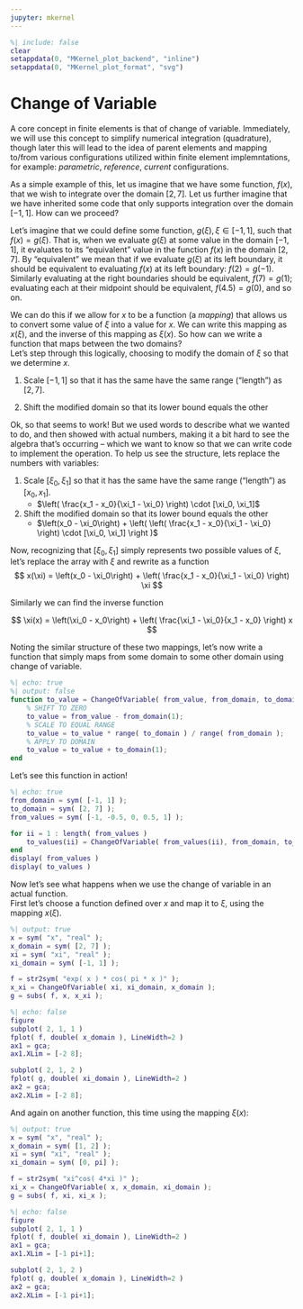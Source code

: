 ```yaml
---
jupyter: mkernel
---
```


```matlab
%| include: false
clear
setappdata(0, "MKernel_plot_backend", "inline")
setappdata(0, "MKernel_plot_format", "svg")
```

# Change of Variable

A core concept in finite elements is that of change of variable.
Immediately, we will use this concept to simplify numerical integration (quadrature), though later this will lead to the idea of parent elements and mapping to/from various configurations utilized within finite element implemntations, for example: *parametric*, *reference*, *current* configurations.

As a simple example of this, let us imagine that we have some function, $f(x)$, that we wish to integrate over the domain $[2, 7]$.
Let us further imagine that we have inherited some code that only supports integration over the domain $[-1, 1]$.
How can we proceed?

Let's imagine that we could define some function, $g(\xi), \xi \in [-1, 1]$, such that $f(x) = g(\xi)$.
That is, when we evaluate $g(\xi)$ at some value in the domain $[-1, 1]$, it evaluates to its "equivalent" value in the function $f(x)$ in the domain $[2, 7]$.
By "equivalent" we mean that if we evaluate $g(\xi)$ at its left boundary, it should be equivalent to evaluating $f(x)$ at its left boundary: $f(2) = g(-1)$.
Similarly evaluating at the right boundaries should be equivalent, $f(7) = g(1)$; evaluating each at their midpoint should be equivalent, $f(4.5) = g(0)$, and so on.

We can do this if we allow for $x$ to be a function (a *mapping*) that allows us to convert some value of $\xi$ into a value for $x$.
We can write this mapping as $x(\xi)$, and the inverse of this mapping as $\xi(x)$.
So how can we write a function that maps between the two domains?  
Let's step through this logically, choosing to modify the domain of $\xi$ so that we determine $x$.

1. Scale $[-1, 1]$ so that it has the same have the same range ("length") as $[2, 7]$.
   ```{=latex}
   \begin{align*}
      \left( \frac{7 - 2}{ 1 - ^{-}1} \right) \cdot [-1, 1] \\
      2.5 \cdot [-1, 1] \\
      [-1 \cdot 2.5, 1 \cdot 2.5] \\
      [-2.5, 2.5]
   \end{align*}
   ```
2. Shift the modified domain so that its lower bound equals the other
   ```{=latex}
   \begin{align*}
      (2 - ^{-}2.5) + [-2.5, 2.5] \\
      4.5 + [-2.5, 2.5] \\
      [-2.5 + 4.5, 2.5 + 4.5] \\
      [2, 7]
   \end{align*}
   ```

Ok, so that seems to work! 
But we used words to describe what we wanted to do, and then showed with actual numbers, making it a bit hard to see the algebra that's occurring -- which we want to know so that we can write code to implement the operation.
To help us see the structure, lets replace the numbers with variables:

1. Scale $[\xi_0, \xi_1]$ so that it has the same have the same range ("length") as $[x_0, x_1]$.
   - $\left( \frac{x_1 - x_0}{\xi_1 - \xi_0} \right) \cdot [\xi_0, \xi_1]$
2. Shift the modified domain so that its lower bound equals the other
   - $\left(x_0 - \xi_0\right) + \left( \left( \frac{x_1 - x_0}{\xi_1 - \xi_0} \right) \cdot [\xi_0, \xi_1] \right )$

Now, recognizing that $[\xi_0, \xi_1]$ simply represents two possible values of $\xi$, let's replace the array with $\xi$ and rewrite as a function
$$
x(\xi) = \left(x_0 - \xi_0\right) + \left( \frac{x_1 - x_0}{\xi_1 - \xi_0} \right) \xi
$$

Similarly we can find the inverse function

$$
\xi(x) = \left(\xi_0 - x_0\right) + \left( \frac{\xi_1 - \xi_0}{x_1 - x_0} \right) x
$$

Noting the similar structure of these two mappings, let's now write a function that simply maps from some domain to some other domain using change of variable.

```matlab
%| echo: true
%| output: false
function to_value = ChangeOfVariable( from_value, from_domain, to_domain )
    % SHIFT TO ZERO
    to_value = from_value - from_domain(1);
    % SCALE TO EQUAL RANGE
    to_value = to_value * range( to_domain ) / range( from_domain );
    % APPLY TO DOMAIN
    to_value = to_value + to_domain(1);
end
```

Let's see this function in action!

```matlab
%| echo: true
from_domain = sym( [-1, 1] );
to_domain = sym( [2, 7] );
from_values = sym( [-1, -0.5, 0, 0.5, 1] );

for ii = 1 : length( from_values )
    to_values(ii) = ChangeOfVariable( from_values(ii), from_domain, to_domain );
end
display( from_values )
display( to_values )
```

Now let's see what happens when we use the change of variable in an actual function.  
First let's choose a function defined over $x$ and map it to $\xi$, using the mapping $x(\xi)$.

```matlab
%| output: true
x = sym( "x", "real" );
x_domain = sym( [2, 7] );
xi = sym( "xi", "real" );
xi_domain = sym( [-1, 1] );

f = str2sym( "exp( x ) * cos( pi * x )" );
x_xi = ChangeOfVariable( xi, xi_domain, x_domain );
g = subs( f, x, x_xi );
```

```{=latex}
\begin{align*}
   f(x) &= \cos( \pi x ) \exp{x} \\
   x(\xi) &= 2.5 \xi + 4.5 \\
   g( x(\xi) ) &= \cos( \pi x(\xi) ) \exp(x(\xi))  \\ &= \cos( \pi ( 2.5 \xi + 4.5 ) ) \exp( 2.5 \xi + 4.5 )
\end{align*}
```

```matlab
%| echo: false
figure
subplot( 2, 1, 1 )
fplot( f, double( x_domain ), LineWidth=2 )
ax1 = gca;
ax1.XLim = [-2 8];

subplot( 2, 1, 2 )
fplot( g, double( xi_domain ), LineWidth=2 )
ax2 = gca;
ax2.XLim = [-2 8];
```

And again on another function, this time using the mapping $\xi(x)$:

```matlab
%| output: true
x = sym( "x", "real" );
x_domain = sym( [1, 2] );
xi = sym( "xi", "real" );
xi_domain = sym( [0, pi] );

f = str2sym( "xi^cos( 4*xi )" );
xi_x = ChangeOfVariable( x, x_domain, xi_domain );
g = subs( f, xi, xi_x );
```

```matlab
%| echo: false
figure
subplot( 2, 1, 1 )
fplot( f, double( xi_domain ), LineWidth=2 )
ax1 = gca;
ax1.XLim = [-1 pi+1];

subplot( 2, 1, 2 )
fplot( g, double( x_domain ), LineWidth=2 )
ax2 = gca;
ax2.XLim = [-1 pi+1];
```

```{=latex}
\begin{align*}
   f(x) &= \xi^{\cos( 4 \xi )} \\
   x(\xi) &= \pi ( x - 1 ) \\
   g( x(\xi) ) &= \xi(x)^{\cos( 4 \xi(x) )} \\ 
               &= \left( \pi \left( x - 1 \right) \right)^{\cos{ \left( 4 \left( \pi \left( x - 1 \right) \right) \right) } }
\end{align*}
```
